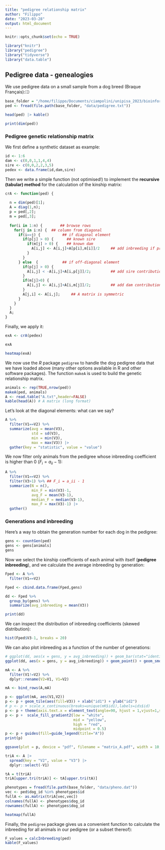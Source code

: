 ```yaml
---
title: "pedigree relationship matrix"
author: "Filippo"
date: "2023-03-28"
output: html_document
---
```


```r
knitr::opts_chunk$set(echo = TRUE)

library("knitr")
library("pedigree")
library("tidyverse")
library("data.table")
```

## Pedigree data - genealogies

We use pedigree data on a small sample from a dog breed (Braque Français):⎄

```r
base_folder = "/home/filippo/Documents/ciampolini/unipisa_2023/bioinformatics_and_biostatistics_training/introduction_to_animal_breeding"
ped <- fread(file.path(base_folder, "data/pedigree.txt"))

head(ped) |> kable()
```

```r
print(dim(ped))
```

### Pedigree genetic relationship matrix

We first define a synthetic dataset as example:

```r
id <- 1:6
dam <- c(0,0,1,1,4,4)
sire <- c(0,0,2,2,3,5)
pedex <- data.frame(id,dam,sire)
```

Then we write a simple function (not optimised!) to implement the **recursive (tabular) method** for the calculation of the kinship matrix:

```r
crA <- function(ped) {
  
  n = dim(ped)[1];
  A = diag(1,n);
  p = ped[,2];
  m = ped[,3];
  
  for(i in 1:n) {        ## browse rows
    for(j in i:n) {  ## column from diagonal
      if(i==j) {          ## if diagonal element
        if(p[j] > 0) {      ## known sire
          if(m[j] > 0) {    ## known dam
            A[i,j] <- A[i,j]+A[p[i],m[i]]/2     ## add inbreeding if present
          }
        }
      } else  {           ## if off-diagonal element
        if(p[j] > 0) {
          A[i,j] < -A[i,j]+A[i,p[j]]/2;         ## add sire contribution
        }
        if(m[j]>0) {
          A[i,j] <- A[i,j]+A[i,m[j]]/2;         ## add dam contribution
        }
        A[j,i] <- A[i,j];     ## A matrix is symmetric
      }
    }
  }
  A;
}
```

Finally, we apply it:

```r
exA <- crA(pedex)
```

```r
exA
```

```r
heatmap(exA)
```

We now use the *R* package `pedigree` to handle the dog pedigree data that we have loaded above (many other options available in R and other software packages). The function `makeA` is used to build the genetic relationship matrix.

```r
animals <- rep(TRUE,nrow(ped))
makeA(ped, animals)
A <- read.table("A.txt",header=FALSE)
kable(head(A)) # A matrix (long format)
```

Let's look at the diagonal elements: what can we say?

```r
A %>%
  filter(V1==V2) %>%
  summarize(avg = mean(V3), 
            std = sd(V3),
            min = min(V3),
            max = max(V3)) |>
  gather(key = "statistic", value = "value")
```

We now filter only animals from the pedigree whose inbreeding coefficient is higher than 0 ($F_i = a_{ii}-1$):

```r
A %>%
  filter(V1==V2) %>%
  filter(V3>1) %>% ## F_i = a_ii - 1
  summarize(N = n(), 
            min_F = min(V3)-1, 
            avg_F = mean(V3-1),
            median_F = median(V3-1),
            max_F = max(V3)-1) |>
  gather()
```

### Generations and inbreeding

Here's a way to obtain the generation number for each dog in the pedigree:

```r
gens <- countGen(ped)
gens <- gens[animals]
gens
```

Now we select the kinship coefficients of each animal with itself (**pedigree inbreeding**), and we calculate the average inbreeding by generation:

```r
Fped <- A %>%
  filter(V1==V2)

Fped <- cbind.data.frame(Fped,gens)

dd <- Fped %>%
  group_by(gens) %>%
  summarize(avg_inbreeding = mean(V3))

print(dd)
```

We can inspect the distribution of inbreeding coefficients (skewed distribution):

```r
hist(Fped$V3-1, breaks = 20)
```

We can also plot inbreeding as a function of the number of generations:

```r
# ggplot(dd, aes(x = gens, y = avg_inbreeding)) + geom_bar(stat="identity")
ggplot(dd, aes(x = gens, y = avg_inbreeding)) + geom_point() + geom_smooth(method=lm,se = FALSE)
```

```r
mA <- A %>%
  filter(V1!=V2) %>%
  dplyr::rename(V2=V1, V1=V2)

mA <- bind_rows(A,mA)
```

```r
p <- ggplot(mA, aes(V1,V2))
p <- p + geom_tile(aes(fill=V3)) + xlab("id1") + ylab("id2")
# p <- p + scale_x_continuous(breaks=unique(mK$id1),labels=ids$id)
p <- p + theme(axis.text.x = element_text(angle=90, hjust = 1,vjust=1,size = 8))
p <- p +  scale_fill_gradient2(low = "white", 
                               mid = "yellow", 
                               high = "red", 
                               midpoint = 0.5)
p <- p + guides(fill=guide_legend(title="A"))
print(p)

ggsave(plot = p, device = "pdf", filename = "matrix_A.pdf", width = 10, height = 10)
```

```r
triA <- A |>
  spread(key = "V2", value = "V3") |>
  dplyr::select(-V1)

tA = t(triA)
triA[upper.tri(triA)] <- tA[upper.tri(tA)]
```

```r
phenotypes = fread(file.path(base_folder, "data/pheno.dat"))
vec <- ped$dog_id %in% phenotypes$id
fullA <- as.matrix(triA[vec,vec])
colnames(fullA) <- phenotypes$dog_id
rownames(fullA) <- phenotypes$dog_id
```

```r
heatmap(fullA)
```

Finally, the `pedigree` package gives us a convenient function to calculate the inbreeding for all animals in our pedigree (or a subset thereof):

```r
F_values = calcInbreeding(ped)
kable(F_values)
```
